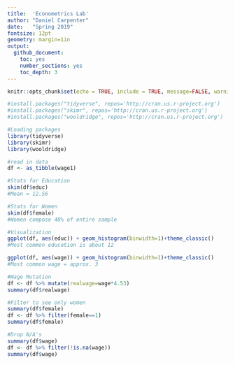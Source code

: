 ```yaml
---
title:  'Econometrics Lab'
author: "Daniel Carpenter"
date:   "Spring 2019"
fontsize: 12pt
geometry: margin=1in
output:
  github_document:
    toc: yes
    number_sections: yes
    toc_depth: 3
---
```

      
```r
knitr::opts_chunk$set(echo = TRUE, include = TRUE, message=FALSE, warning=FALSE)
```

```r
#install.packages("tidyverse", repos='http://cran.us.r-project.org')
#install.packages("skimr", repos='http://cran.us.r-project.org')
#install.packages("wooldridge", repos='http://cran.us.r-project.org')

#Loading packages
library(tidyverse)
library(skimr)
library(wooldridge)

#read in data
df <- as_tibble(wage1)

#Stats for Education
skim(df$educ)
#Mean = 12.56

#Stats for Women
skim(df$female)
#Women compose 48% of entire sample

#Visualization
ggplot(df, aes(educ)) + geom_histogram(binwidth=1)+theme_classic()
#Most common education is about 12

ggplot(df, aes(wage)) + geom_histogram(binwidth=1)+theme_classic()
#Most common wage = approx. 3

#Wage Mutation
df <- df %>% mutate(realwage=wage*4.53)
summary(df$realwage)

#Filter to see only women
summary(df$female)
df <- df %>% filter(female==1)
summary(df$female)

#Drop N/A's
summary(df$wage)
df <- df %>% filter(!is.na(wage))
summary(df$wage)
```